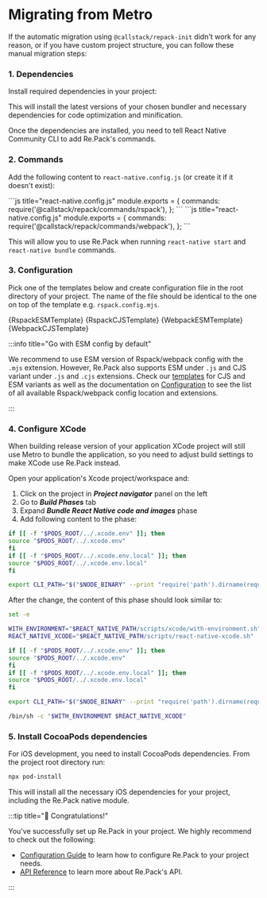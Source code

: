 
# Migrating from Metro

If the automatic migration using `@callstack/repack-init` didn't work for any reason, 
or if you have custom project structure, you can follow these manual migration steps:

### 1. Dependencies

Install required dependencies in your project:

<Tabs groupId="bundler">
  <Tab label="Rspack" value="rspack">
    <PackageManagerTabs command="install -D @rspack/core @swc/helpers @callstack/repack" />
  </Tab>
  <Tab label="webpack" value="webpack">
    <PackageManagerTabs command="install -D webpack terser-webpack-plugin @callstack/repack" />
  </Tab>
</Tabs>

This will install the latest versions of your chosen bundler and necessary dependencies for code optimization and minification.

Once the dependencies are installed, you need to tell React Native Community CLI to add Re.Pack's commands.

### 2. Commands

Add the following content to `react-native.config.js` (or create it if it doesn't exist):

<Tabs groupId="bundler">
  <Tab label="Rspack" value="rspack">
    ```js title="react-native.config.js"
    module.exports = {
      commands: require('@callstack/repack/commands/rspack'),
    };
    ```
  </Tab>
  <Tab label="webpack" value="webpack">
    ```js title="react-native.config.js"
    module.exports = {
      commands: require('@callstack/repack/commands/webpack'),
    };
    ```
  </Tab>
</Tabs>

This will allow you to use Re.Pack when running `react-native start` and `react-native bundle` commands.

### 3. Configuration

Pick one of the templates below and create configuration file in the root directory of your project. The name of the file should be identical to the one on top of the template e.g. `rspack.config.mjs`.

<Tabs>
  <Tab label="Rspack ESM">
    <CodeBlock language="js" title="rspack.config.mjs">
      {RspackESMTemplate}
    </CodeBlock>
  </Tab>
  <Tab label="Rspack CJS">
    <CodeBlock language="js" title="rspack.config.cjs">
      {RspackCJSTemplate}
    </CodeBlock>
  </Tab>
  <Tab label="webpack ESM">
    <CodeBlock language="js" title="webpack.config.mjs">
      {WebpackESMTemplate}
    </CodeBlock>
  </Tab>
  <Tab label="webpack CJS">
    <CodeBlock language="js" title="webpack.config.cjs">
      {WebpackCJSTemplate}
    </CodeBlock>
  </Tab>
</Tabs>



:::info title="Go with ESM config by default"

We recommend to use ESM version of Rspack/webpack config with the `.mjs` extension. However, Re.Pack also supports ESM under `.js` and CJS variant under `.js` and `.cjs` extensions. Check our [templates](https://github.com/callstack/repack/blob/main/templates_v5/) for CJS and ESM variants as well as the documentation on [Configuration](/docs/guides/configuration) to see the list of all available Rspack/webpack config location and extensions.

:::

### 4. Configure XCode

When building release version of your application XCode project will still use Metro to bundle the application, so you need to adjust build settings to make XCode use Re.Pack instead.

Open your application's Xcode project/workspace and:

1. Click on the project in **_Project navigator_** panel on the left
2. Go to **_Build Phases_** tab
3. Expand **_Bundle React Native code and images_** phase
4. Add following content to the phase:

```bash
if [[ -f "$PODS_ROOT/../.xcode.env" ]]; then
source "$PODS_ROOT/../.xcode.env"
fi
if [[ -f "$PODS_ROOT/../.xcode.env.local" ]]; then
source "$PODS_ROOT/../.xcode.env.local"
fi

export CLI_PATH="$("$NODE_BINARY" --print "require('path').dirname(require.resolve('@react-native-community/cli/package.json')) + '/build/bin.js'")"
```

After the change, the content of this phase should look similar to:

```bash title="Bundle React Native code and images" {6-13}
set -e

WITH_ENVIRONMENT="$REACT_NATIVE_PATH/scripts/xcode/with-environment.sh"
REACT_NATIVE_XCODE="$REACT_NATIVE_PATH/scripts/react-native-xcode.sh"

if [[ -f "$PODS_ROOT/../.xcode.env" ]]; then
source "$PODS_ROOT/../.xcode.env"
fi
if [[ -f "$PODS_ROOT/../.xcode.env.local" ]]; then
source "$PODS_ROOT/../.xcode.env.local"
fi

export CLI_PATH="$("$NODE_BINARY" --print "require('path').dirname(require.resolve('@react-native-community/cli/package.json')) + '/build/bin.js'")"

/bin/sh -c "$WITH_ENVIRONMENT $REACT_NATIVE_XCODE"
```

### 5. Install CocoaPods dependencies

For iOS development, you need to install CocoaPods dependencies. From the project root directory run:

```bash
npx pod-install
```

This will install all the necessary iOS dependencies for your project, including the Re.Pack native module.

:::tip title="🎉 Congratulations!"

You've successfully set up Re.Pack in your project. We highly recommend to check out the following:

- [Configuration Guide](/docs/guides/configuration) to learn how to configure Re.Pack to your project needs.
- [API Reference](/api) to learn more about Re.Pack's API.

:::
